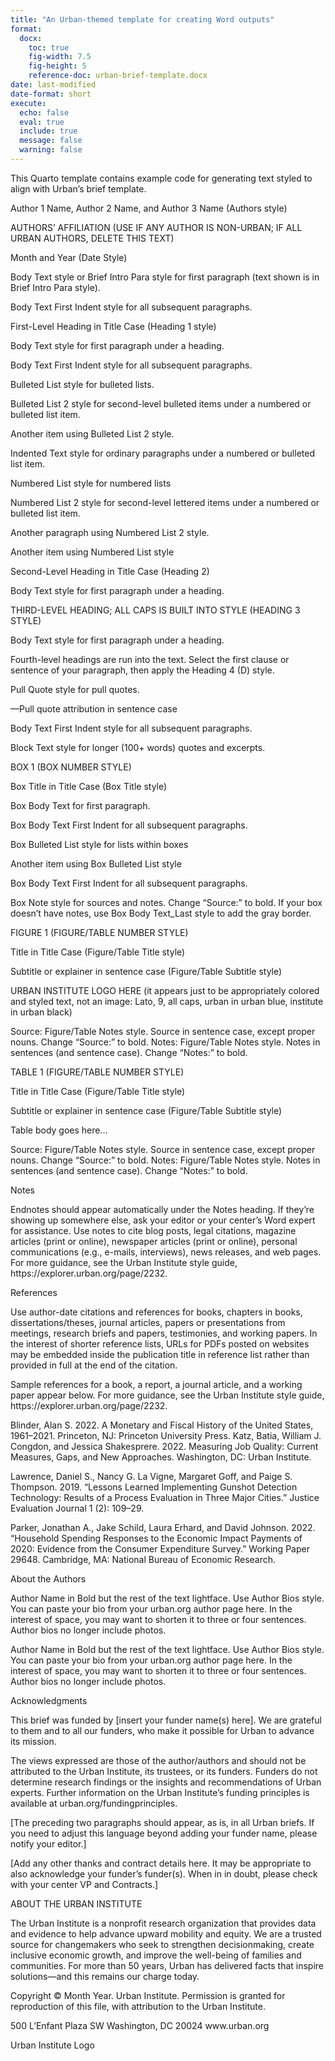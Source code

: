 ```yaml
---
title: "An Urban-themed template for creating Word outputs"
format: 
  docx:
    toc: true
    fig-width: 7.5
    fig-height: 5
    reference-doc: urban-brief-template.docx
date: last-modified
date-format: short
execute:
  echo: false
  eval: true
  include: true
  message: false
  warning: false
---
```


This Quarto template contains example code for generating text styled to align with Urban's brief template. 

::: {custom-style="Authors"}
Author 1 Name, Author 2 Name, and Author 3 Name (Authors style)
:::

::: {custom-style="Authors Affiliation"}
AUTHORS’ AFFILIATION (USE IF ANY AUTHOR IS NON-URBAN; IF ALL URBAN AUTHORS, DELETE THIS TEXT)
:::

::: {custom-style="Date"}
Month and Year (Date Style)
:::

::: {custom-style="Brief Intro Para"}
Body Text style or Brief Intro Para style for first paragraph (text shown is in Brief Intro Para style). 
:::

::: {custom-style="Body Text First Indent"}
Body Text First Indent style for all subsequent paragraphs. 
:::

::: {custom-style="Heading 1"}
First-Level Heading in Title Case (Heading 1 style)
:::

::: {custom-style="Body Text"}
Body Text style for first paragraph under a heading. 
:::

::: {custom-style="Body Text First Indent"}
Body Text First Indent style for all subsequent paragraphs.
:::

::: {custom-style="Bulleted List"}
Bulleted List style for bulleted lists.
:::

::: {custom-style="Bulleted List 2"}
Bulleted List 2 style for second-level bulleted items under a numbered or bulleted list item.
:::

::: {custom-style="Bulleted List 2"}
Another item using Bulleted List 2 style.
:::

::: {custom-style="Indented Text"}
Indented Text style for ordinary paragraphs under a numbered or bulleted list item.
:::

::: {custom-style="Numbered List"}
Numbered List style for numbered lists
:::

::: {custom-style="Numbered List 2"}
Numbered List 2 style for second-level lettered items under a numbered or bulleted list item.
:::

::: {custom-style="Numbered List 2"}
Another paragraph using Numbered List 2 style.
:::

::: {custom-style="Numbered List"}
Another item using Numbered List style
:::

::: {custom-style="Heading 2"}
Second-Level Heading in Title Case (Heading 2)
:::

::: {custom-style="Body Text"}
Body Text style for first paragraph under a heading.
:::

::: {custom-style="Heading 3"}
THIRD-LEVEL HEADING; ALL CAPS IS BUILT INTO STYLE (HEADING 3 STYLE)
:::

::: {custom-style="Body Text"}
Body Text style for first paragraph under a heading.
:::

::: {custom-style=""}
Fourth-level headings are run into the text. Select the first clause or sentence of your paragraph, then apply the Heading 4 (D) style.
:::

::: {custom-style="Pull Quote"}
Pull Quote style for pull quotes. 
:::

::: {custom-style="Pull Quote"}
—Pull quote attribution in sentence case
:::

::: {custom-style="Body Text First Index"}
Body Text First Indent style for all subsequent paragraphs.
:::

::: {custom-style="Block Text"}
Block Text style for longer (100+ words) quotes and excerpts.
:::

::: {custom-style="Box Number"}
BOX 1 (BOX NUMBER STYLE)
:::

::: {custom-style="Box Title"}
Box Title in Title Case (Box Title style)
:::

::: {custom-style="Box Body Text"}
Box Body Text for first paragraph.
:::

::: {custom-style="Box Body Text First Indent"}
Box Body Text First Indent for all subsequent paragraphs.
:::

::: {custom-style="Box Bulleted List"}
Box Bulleted List style for lists within boxes
:::

::: {custom-style="Box Bulleted List"}
Another item using Box Bulleted List style
:::

::: {custom-style="Box Body Text First Indent"}
Box Body Text First Indent for all subsequent paragraphs.
:::

::: {custom-style="Box Note"}
Box Note style for sources and notes. Change “Source:” to bold. If your box doesn’t have notes, use Box Body Text_Last style to add the gray border.
:::

::: {custom-style="Figure/Table Number"}
FIGURE 1 (FIGURE/TABLE NUMBER STYLE)
:::

::: {custom-style="Figure/Table Title"}
Title in Title Case (Figure/Table Title style)
:::

::: {custom-style="Figure/Table Subtitle"}
Subtitle or explainer in sentence case (Figure/Table Subtitle style)
:::


URBAN INSTITUTE LOGO HERE
(it appears just to be appropriately colored and styled text, not an image: Lato, 9, all caps, urban in urban blue, institute in urban black)

::: {custom-style="Figure/Table Notes"}
Source: Figure/Table Notes style. Source in sentence case, except proper nouns. Change “Source:” to bold.
Notes: Figure/Table Notes style. Notes in sentences (and sentence case). Change “Notes:” to bold.
:::

::: {custom-style="Figure/Table Number"}
TABLE 1 (FIGURE/TABLE NUMBER STYLE)
:::

::: {custom-style="Figure/Table Title"}
Title in Title Case (Figure/Table Title style)
:::

::: {custom-style="Figure/Table Subtitle"}
Subtitle or explainer in sentence case (Figure/Table Subtitle style)
:::

Table body goes here...

::: {custom-style="Figure/Table Notes"}
Source: Figure/Table Notes style. Source in sentence case, except proper nouns. Change “Source:” to bold.
Notes: Figure/Table Notes style. Notes in sentences (and sentence case). Change “Notes:” to bold.
:::

::: {custom-style="Heading 1"}
Notes
:::

::: {custom-style="Reference"}
Endnotes should appear automatically under the Notes heading. If they’re showing up somewhere else, ask your editor or your center’s Word expert for assistance. 
Use notes to cite blog posts, legal citations, magazine articles (print or online), newspaper articles (print or online), personal communications (e.g., e-mails, interviews), news releases, and web pages. For more guidance, see the Urban Institute style guide, https://explorer.urban.org/page/2232.
:::

::: {custom-style="Heading 1"}
References
:::

::: {custom-style="Reference"}
Use author-date citations and references for books, chapters in books, dissertations/theses, journal articles, papers or presentations from meetings, research briefs and papers, testimonies, and working papers. In the interest of shorter reference lists, URLs for PDFs posted on websites may be embedded inside the publication title in reference list rather than provided in full at the end of the citation. 

Sample references for a book, a report, a journal article, and a working paper appear below. For more guidance, see the Urban Institute style guide, https://explorer.urban.org/page/2232.

Blinder, Alan S. 2022. A Monetary and Fiscal History of the United States, 1961–2021. Princeton, NJ: Princeton University Press.
Katz, Batia, William J. Congdon, and Jessica Shakesprere. 2022. Measuring Job Quality: Current Measures, Gaps, and New Approaches. Washington, DC: Urban Institute. 

Lawrence, Daniel S., Nancy G. La Vigne, Margaret Goff, and Paige S. Thompson. 2019. “Lessons Learned Implementing Gunshot Detection Technology: Results of a Process Evaluation in Three Major Cities.” Justice Evaluation Journal 1 (2): 109–29. 

Parker, Jonathan A., Jake Schild, Laura Erhard, and David Johnson. 2022. “Household Spending Responses to the Economic Impact Payments of 2020: Evidence from the Consumer Expenditure Survey.” Working Paper 29648. Cambridge, MA: National Bureau of Economic Research. 
:::

::: {custom-style="Heading 1"}
About the Authors
:::

::: {custom-style="Author Bio"}
Author Name in Bold but the rest of the text lightface. Use Author Bios style. You can paste your bio from your urban.org author page here. In the interest of space, you may want to shorten it to three or four sentences. Author bios no longer include photos.

Author Name in Bold but the rest of the text lightface. Use Author Bios style. You can paste your bio from your urban.org author page here. In the interest of space, you may want to shorten it to three or four sentences. Author bios no longer include photos.
:::

::: {custom-style="Heading 1"}
Acknowledgments
:::

::: {custom-style="Body Text"}
This brief was funded by [insert your funder name(s) here]. We are grateful to them and to all our funders, who make it possible for Urban to advance its mission. 
:::

::: {custom-style="Body Text First Index"}
The views expressed are those of the author/authors and should not be attributed to the Urban Institute, its trustees, or its funders. Funders do not determine research findings or the insights and recommendations of Urban experts. Further information on the Urban Institute’s funding principles is available at urban.org/fundingprinciples.

[The preceding two paragraphs should appear, as is, in all Urban briefs. If you need to adjust this language beyond adding your funder name, please notify your editor.] 

[Add any other thanks and contract details here. It may be appropriate to also acknowledge your funder’s funder(s). When in in doubt, please check with your center VP and Contracts.] 
:::

::: {custom-style="About Urban Heading"}
ABOUT THE URBAN INSTITUTE
:::

::: {custom-style="About Urban Body"}
The Urban Institute is a nonprofit research organization that provides data and evidence to help advance upward mobility and equity. We are a trusted source for changemakers who seek to strengthen decisionmaking, create inclusive economic growth, and improve the well-being of families and communities. For more than 50 years, Urban has delivered facts that inspire solutions—and this remains our charge today.

Copyright © Month Year. Urban Institute. Permission is granted for reproduction of this file, with attribution to the Urban Institute. 
:::

::: {custom-style="About Urban Body"}
500 L’Enfant Plaza SW
Washington, DC 20024
www.urban.org
:::

::: {custom-style}
Urban Institute Logo
:::